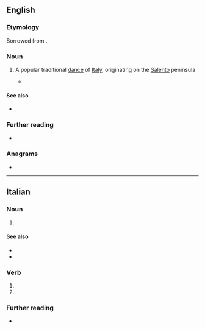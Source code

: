 ==English==

===Etymology===
Borrowed from {{bor|en|it|pizzica}}.

===Noun===
{{en-noun|?}}

# {{lb|en|dance}} A popular traditional [[dance]] of [[Italy]], originating on the [[Salento]] peninsula
#* {{quote-journal|2007|January 19|The New York Times|Pop and Rock Listings|New York Times|url=http://www.nytimes.com/2007/01/19/arts/music/19pop.html
|passage=With strings, accordion, flute and lots of tambourine, it pays particular attention to the '''pizzica''', a galloping six-beat dance related to the tarantella and long used as a faith-healing cure for spider bites.}}

====See also====
* {{l|en|pizzicata}}

===Further reading===
* {{pedialite}}

===Anagrams===
* {{anagrams|en|Capizzi}}

----

==Italian==

===Noun===
{{it-noun|f}}

# {{lb|it|dance}} {{l|en|pizzica}}

====See also====
* {{l|it|tarantella}}
* {{l|it|tarantismo}}

===Verb===
{{head|it|verb form}}

# {{inflection of|pizzicare||3|s|pres|indc|lang=it}}
# {{inflection of|pizzicare||2|s|impr|lang=it}}

===Further reading===
* {{pedia|lang=it}}